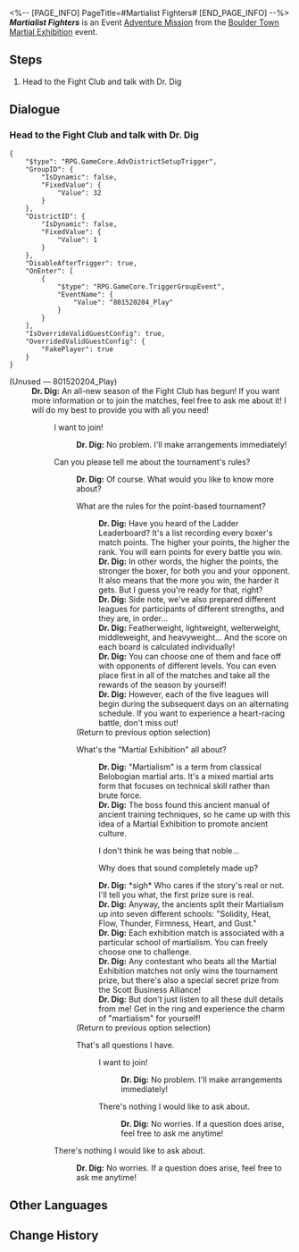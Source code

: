 <%-- [PAGE_INFO]
PageTitle=#Martialist Fighters#
[END_PAGE_INFO] --%>
{{Stub|Dialogue.}}
{{Mission Infobox
|id            = 8015202
|title         = 
|image         = <!--Mission Martialist Fighters.png-->
|type          = Adventure
|event_name    = Boulder Town Martial Exhibition
|chapter       = 
|requirements  = 
* [[Adventure Mission]] ''[[Gladiator]]'' completed
* [[Trailblaze Mission]] ''[[Silent Galaxy]]'' completed
|summary       = <!--official mission summary from Fate's Atlas-->
|characters    = Dr. Dig; Trailblazer
|startLocation = [[Jarilo-VI]] - [[Fight Club]]
|world         = Jarilo-VI
|area          = Fight Club
|prev          = Gladiator
|next          = 
|rewards       = Credit*5,000
}}
'''''Martialist Fighters''''' is an Event [[Adventure Mission]] from the [[Boulder Town Martial Exhibition]] event.

==Steps==
# Head to the Fight Club and talk with Dr. Dig

<!--
==Gameplay Notes==

--><!--
==Trial Character==

-->
==Dialogue==
{{Stub Dialogue}}
{{Dialogue End}}

===Head to the Fight Club and talk with Dr. Dig{{subst:void|<!--801520204-->}}===
{{Mission Description|type=adventure|location=Fight Club|update|You receive Dr. Dig's message, which informs you that Boulder Town's Fight Club is now hosting a new tournament. In this adrenaline-pumping and thrilling "martial exhibition," the participants must use various martial arts to defeat opponents. In order to hone your battle skills &mdash; and even more so for the tantalizing rewards &mdash; you decide to participate too.}}
{{Dialogue Start}}
<pre>{
	"$type": "RPG.GameCore.AdvDistrictSetupTrigger",
	"GroupID": {
		"IsDynamic": false,
		"FixedValue": {
			"Value": 32
		}
	},
	"DistrictID": {
		"IsDynamic": false,
		"FixedValue": {
			"Value": 1
		}
	},
	"DisableAfterTrigger": true,
	"OnEnter": [
		{
			"$type": "RPG.GameCore.TriggerGroupEvent",
			"EventName": {
				"Value": "801520204_Play"
			}
		}
	],
	"IsOverrideValidGuestConfig": true,
	"OverridedValidGuestConfig": {
		"FakePlayer": true
	}
}</pre>
;(Unused &mdash; 801520204_Play)
:'''Dr. Dig:''' An all-new season of the Fight Club has begun! If you want more information or to join the matches, feel free to ask me about it! I will do my best to provide you with all you need!
::{{DIcon|Travel Log}} I want to join!
:::'''Dr. Dig:''' No problem. I'll make arrangements immediately!
::{{DIcon}} Can you please tell me about the tournament's rules?
:::'''Dr. Dig:''' Of course. What would you like to know more about?
:::{{DIcon|Talk}} What are the rules for the point-based tournament?
::::'''Dr. Dig:''' Have you heard of the Ladder Leaderboard? It's a list recording every boxer's match points. The higher your points, the higher the rank. You will earn points for every battle you win.
::::'''Dr. Dig:''' In other words, the higher the points, the stronger the boxer, for both you and your opponent. It also means that the more you win, the harder it gets. But I guess you're ready for that, right?
::::'''Dr. Dig:''' Side note, we've also prepared different leagues for participants of different strengths, and they are, in order...
::::'''Dr. Dig:''' Featherweight, lightweight, welterweight, middleweight, and heavyweight... And the score on each board is calculated individually!
::::'''Dr. Dig:''' You can choose one of them and face off with opponents of different levels. You can even place first in all of the matches and take all the rewards of the season by yourself!
::::'''Dr. Dig:''' However, each of the five leagues will begin during the subsequent days on an alternating schedule. If you want to experience a heart-racing battle, don't miss out!
:::;(Return to previous option selection)
:::{{DIcon|Talk}} What's the "Martial Exhibition" all about?
::::'''Dr. Dig:''' "Martialism" is a term from classical Belobogian martial arts. It's a mixed martial arts form that focuses on technical skill rather than brute force.
::::'''Dr. Dig:''' The boss found this ancient manual of ancient training techniques, so he came up with this idea of a Martial Exhibition to promote ancient culture.
::::{{DIcon|Arrow}} I don't think he was being that noble...
::::{{DIcon|Arrow}} Why does that sound completely made up?
::::'''Dr. Dig:''' *sigh* Who cares if the story's real or not. I'll tell you what, the first prize sure is real.
::::'''Dr. Dig:''' Anyway, the ancients split their Martialism up into seven different schools: "Solidity, Heat, Flow, Thunder, Firmness, Heart, and Gust."
::::'''Dr. Dig:''' Each exhibition match is associated with a particular school of martialism. You can freely choose one to challenge.
::::'''Dr. Dig:''' Any contestant who beats all the Martial Exhibition matches not only wins the tournament prize, but there's also a special secret prize from the Scott Business Alliance!
::::'''Dr. Dig:''' But don't just listen to all these dull details from me! Get in the ring and experience the charm of "martialism" for yourself!
:::;(Return to previous option selection)
:::{{DIcon|Return}} That's all questions I have.
::::{{DIcon|Travel Log}} I want to join!
:::::'''Dr. Dig:''' No problem. I'll make arrangements immediately!
::::{{DIcon|Exit}} There's nothing I would like to ask about.
:::::'''Dr. Dig:''' No worries. If a question does arise, feel free to ask me anytime!
::{{DIcon|Exit}} There's nothing I would like to ask about.
:::'''Dr. Dig:''' No worries. If a question does arise, feel free to ask me anytime!
{{Dialogue End}}

==Other Languages==
{{Other Languages
|en   = Martialist Fighters
|zhs  = 斗技者
|zht  = 鬥技者
|ja   = 闘技者
|ko   = 격투가
|es   = Destreza marcial
|fr   = Artistes martiaux
|ru   = Боевые таланты
|th   = ผู้พิชิต
|vi   = Võ Sĩ Thi Đấu
|de   = Kampfkünstler
|id   = Petarung
|pt   = Lutadores Talentosos
}}

==Change History==
{{Change History|1.5}}
